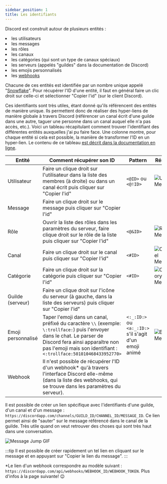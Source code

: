 ```yaml
---
sidebar_position: 1
title: Les identifiants
---
```



Discord est construit autour de plusieurs entités :

<RocketList>
	<li>les utilisateurs</li>
	<li>les messages</li>
	<li>les rôles</li>
	<li>les canaux</li>
	<li>les catégories (qui sont un type de canaux spéciaux)</li>
	<li>les serveurs (appelés "guildes" dans la documentation de Discord)</li>
	<li>les emojis personnalisés</li>
	<li>
		les <a href='/docs/les-webhooks'>webhooks</a>
	</li>
</RocketList>

Chacune de ces entités est identifiée par un nombre unique appelé "[Snowflake](https://discordapp.com/developers/docs/reference#snowflakes)". Pour récupérer l'ID d'une entité, il faut en général faire un clic droit sur celle-ci et sélectionner "Copier l'id" (sur le client Discord).

Ces identifiants sont très utiles, étant donné qu'ils référencent des entités de manière unique. Ils permettent donc de réaliser des hyper-liens de manière globale à travers Discord (référencer un canal écrit d'une guilde dans une autre, taguer une personne dans un canal auquel elle n'a pas accès, etc.). Voici un tableau récapitulant comment trouver l'identifiant des différentes entités auxquelles j'ai pu faire face. Une colonne montre, pour chaque entité si cela est possible, la manière de transformer l'ID en un hyper-lien. Le contenu de ce tableau [est décrit dans la documentation en ligne](https://discordapp.com/developers/docs/reference#message-formatting).

| Entité             | Comment récupérer son ID                                                                                                                                                                                                          | Pattern                                                | Résultat                                                                 |
| ------------------ | --------------------------------------------------------------------------------------------------------------------------------------------------------------------------------------------------------------------------------- | ------------------------------------------------------ | ------------------------------------------------------------------------ |
| Utilisateur        | Faire un clique droit sur l'utilisateur dans la liste des membres (à droite) ou dans un canal écrit puis cliquer sur "Copier l'id"                                                                                                | `<@ID>` ou `<@!ID>`                                    | <Image src="/img/discord/user-mention.png" alt="User Mention" />         |
| Message            | Faire un clique droit sur le message puis cliquer sur "Copier l'id"                                                                                                                                                               |                                                        |                                                                          |
| Rôle               | Ouvrir la liste des rôles dans les paramètres du serveur, faire clique droit sur le rôle de la liste puis cliquer sur "Copier l'id"                                                                                               | `<@&ID>`                                               | <Image src="/img/discord/role-mention.png" alt="Role Mention" />         |
| Canal              | Faire un clique droit sur le canal puis cliquer sur "Copier l'id"                                                                                                                                                                 | `<#ID>`                                                | <Image src="/img/discord/channel-mention.png" alt="Channel Mention" />   |
| Catégorie          | Faire un clique droit sur la catégorie puis cliquer sur "Copier l'id"                                                                                                                                                             | `<#ID>`                                                | <Image src="/img/discord/category-mention.png" alt="Category Mention" /> |
| Guilde (serveur)   | Faire un clique droit sur l'icône du serveur (à gauche, dans la liste des serveurs) puis cliquer sur "Copier l'id"                                                                                                                |                                                        |                                                                          |
| Emoji personnalisé | Taper l'emoji dans un canal, préfixé du caractère `\\` (exemple: `\:trollface:`) puis l'envoyer dans le chat. Le parser de Discord fera ainsi apparaître non pas l'emoji mais son identifiant : `<:trollface:501010468433952770>` | `<:_:ID:>` ou `<a:_:ID:>` s'il s'agit d'un emoji animé | <Image src="/img/discord/emoji-mention.png" alt="Emoji Mention" />       |
| Webhook            | Il n'est possible de récupérer l'ID d'un webhook\* qu'à travers l'interface Discord elle-même (dans la liste des webhooks, qui se trouve dans les paramètres du serveur).                                                         |                                                        |                                                                          |

Il est possible de créer un lien spécifique avec l'identifiants d'une guilde, d'un canal et d'un message : `https://discordapp.com/channels/GUILD_ID/CHANNEL_ID/MESSAGE_ID`. Ce lien permet ainsi de "sauter" sur le message référencé dans le canal de la guilde.
Très utile quand on veut retrouver des choses qui sont très haut dans une conversation.

<!--
<video autoPlay loop>
  <source src="https://i.gyazo.com/0e0608f4cc9a7488840c916f66469bbc.mp4" type="video/mp4"/>
</video>
-->

<Image src='/img/discord/message-jump.gif' alt='Message Jump GIF' />

:::tip
Il est possible de créer rapidement un tel lien en cliquant sur le message et en appuyant sur "Copier le lien du message".
:::

\*Le lien d'un webhook correspondre au modèle suivant : `https://discordapp.com/api/webhooks/WEBHOOK_ID/WEBHOOK_TOKEN`. Plus d'infos à la page suivante! 😉
